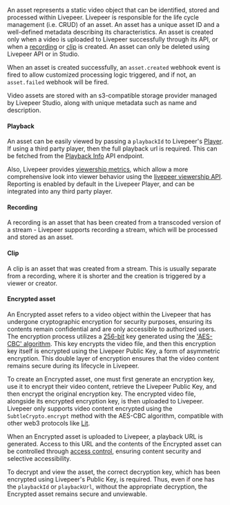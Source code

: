 An asset represents a static video object that can be identified, stored and processed within Livepeer. Livepeer is responsible for the life cycle management (i.e. CRUD) of an asset. An asset has a unique asset ID and a well-defined metadata describing its characteristics. An asset is created only when a video is uploaded to Livepeer successfully through its API, or when a [recording](#recording) or [clip](#clip) is created. An asset can only be deleted using Livepeer API or in Studio.

When an asset is created successfully, an `asset.created` webhook event is fired to allow customized processing logic triggered, and if not, an `asset.failed` webhook will be fired.

<Info>
  Video assets are stored with an s3-compatible storage provider managed by
  Livepeer Studio, along with unique metadata such as name and description.
</Info>

#### Playback

An asset can be easily viewed by passing a `playbackId` to Livepeer's [Player](/developers/core-concepts/player). If using a third party player, then the full playback url is required. This can be fetched from the [Playback Info](/api-reference/playback/get) API endpoint.

Also, Livepeer provides [viewership metrics](/developers/guides/get-engagement-analytics-via-api), which allow a more comprehensive look into viewer behavior using the [livepeer viewership API](/api-reference/viewership/get-viewership-metrics).
Reporting is enabled by default in the Livepeer Player, and can be integrated into any third party player.

#### Recording

A recording is an asset that has been created from a transcoded version of a stream - Livepeer supports recording a stream, which will be
processed and stored as an asset.

#### Clip

A clip is an asset that was created from a stream. This is usually separate from a recording, where it is shorter and the creation is triggered by a viewer
or creator.

#### Encrypted asset

An Encrypted asset refers to a video object within the Livepeer that has undergone cryptographic encryption for security purposes, ensuring its contents remain confidential and are only accessible to authorized users. The encryption process utilizes a [256-bit](https://www.techopedia.com/definition/29703/256-bit-encryption) key generated using the ['AES-CBC' algorithm](https://www.educative.io/answers/what-is-cbc). This key encrypts the video file, and then this encryption key itself is encrypted using the Livepeer Public Key, a form of asymmetric encryption. This double layer of encryption ensures that the video content remains secure during its lifecycle in Livepeer.

To create an Encrypted asset, one must first generate an encryption key, use it to encrypt their video content, retrieve the Livepeer Public Key, and then encrypt the original encryption key. The encrypted video file, alongside its encrypted encryption key, is then uploaded to Livepeer. Livepeer only supports video content encrypted using the `SubtleCrypto.encrypt` method with the AES-CBC algorithm, compatible with other web3 protocols like [Lit](/developers/tutorials/token-gate-videos-with-lit).

When an Encrypted asset is uploaded to Livepeer, a playback URL is generated. Access to this URL and the contents of the Encrypted asset can be controlled through [access control](/developers/core-concepts/core-api/access-control), ensuring content security and selective accessibility.

To decrypt and view the asset, the correct decryption key, which has been encrypted using Livepeer's Public Key, is required. Thus, even if one has the `playbackId` or `playbackUrl`, without the appropriate decryption, the Encrypted asset remains secure and unviewable.
